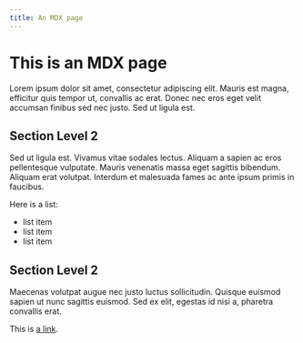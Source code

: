 ```yaml
---
title: An MDX page
---
```


# This is an MDX page

Lorem ipsum dolor sit amet, consectetur adipiscing elit. Mauris est magna, efficitur quis tempor ut, convallis ac erat. Donec nec eros eget velit accumsan finibus sed nec justo. Sed ut ligula est.

## Section Level 2

Sed ut ligula est. Vivamus vitae sodales lectus. Aliquam a sapien ac eros pellentesque vulputate. Mauris venenatis massa eget sagittis bibendum. Aliquam erat volutpat. Interdum et malesuada fames ac ante ipsum primis in faucibus.

Here is a list:

- list item
- list item
- list item

## Section Level 2

Maecenas volutpat augue nec justo luctus sollicitudin. Quisque euismod sapien ut nunc sagittis euismod. Sed ex elit, egestas id nisi a, pharetra convallis erat.

This is [a link]().
